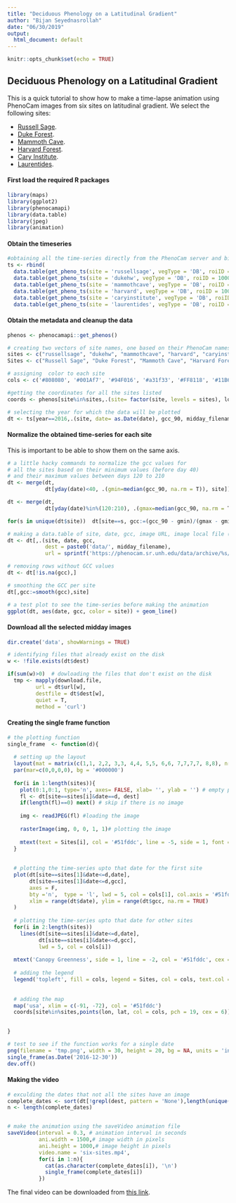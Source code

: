 ```yaml
---
title: "Deciduous Phenology on a Latitudinal Gradient"
author: "Bijan Seyednasrollah"
date: "06/30/2019"
output:
  html_document: default
---
```

  
  ```r
knitr::opts_chunk$set(echo = TRUE)
```

## Deciduous Phenology on a Latitudinal Gradient

This is a quick tutorial to show how to make a time-lapse animation using PhenoCam images from six sites on latitudinal gradient. We select the following sites:

* [Russell Sage](https://phenocam.sr.unh.edu/webcam/sites/russellsage/).
* [Duke Forest](https://phenocam.sr.unh.edu/webcam/sites/dukehw/).
* [Mammoth Cave](https://phenocam.sr.unh.edu/webcam/sites/mammothcave/).
* [Harvard Forest](https://phenocam.sr.unh.edu/webcam/sites/harvard/).
* [Cary Institute](https://phenocam.sr.unh.edu/webcam/sites/caryinstitute/).
* [Laurentides](https://phenocam.sr.unh.edu/webcam/sites/laurentides/).


#### First load the required R packages
```r
library(maps)
library(ggplot2)
library(phenocamapi)
library(data.table)
library(jpeg)
library(animation)
```

#### Obtain the timeseries
```r

#obtaining all the time-series directly from the PhenoCam server and binding them together
ts <- rbind(
  data.table(get_pheno_ts(site = 'russellsage', vegType = 'DB', roiID = 1000, type = '1day'), site = 'russellsage'),
  data.table(get_pheno_ts(site = 'dukehw', vegType = 'DB', roiID = 1000, type = '1day'), site = 'dukehw'),
  data.table(get_pheno_ts(site = 'mammothcave', vegType = 'DB', roiID = 4000, type = '1day'), site = 'mammothcave'),
  data.table(get_pheno_ts(site = 'harvard', vegType = 'DB', roiID = 1000, type = '1day'), site = 'harvard'),
  data.table(get_pheno_ts(site = 'caryinstitute', vegType = 'DB', roiID = 1000, type = '1day'), site = 'caryinstitute'),
  data.table(get_pheno_ts(site = 'laurentides', vegType = 'DB', roiID = 1000, type = '1day'), site = 'laurentides'))
```

#### Obtain the metadata and cleanup the data
```r

phenos <- phenocamapi::get_phenos()

# creating two vectors of site names, one based on their PhenoCam names, and another from their descriptive names
sites <- c("russellsage", "dukehw", "mammothcave", "harvard", "caryinstitute", "laurentides")
Sites <- c("Russell Sage", "Duke Forest", "Mammoth Cave", "Harvard Forest", "Cary Institute", "Laurentides")

# assigning  color to each site
cols <- c('#808080', '#001Af7', '#94F016', '#a31f33', '#FF8118', '#11B6B6')

#getting the coordinates for all the sites listed
coords <- phenos[site%in%sites,.(site= factor(site, levels = sites), lon, lat)][order(site)]

# selecting the year for which the data will be plotted
dt <- ts[year==2016,.(site, date= as.Date(date), gcc_90, midday_filename)]

```


#### Normalize the obtained time-series for each site
This is important to be able to show them on the same axis.

```r

# a little hacky commands to normalize the gcc values for 
# all the sites based on their minimum values (before day 40) 
# and their maximum values between days 120 to 210
dt <- merge(dt, 
            dt[yday(date)<40, .(gmin=median(gcc_90, na.rm = T)), site]) #to get the miniumn

dt <- merge(dt, 
            dt[yday(date)%in%(120:210), .(gmax=median(gcc_90, na.rm = T)), site]) # to get the "maximum" gcc

for(s in unique(dt$site))  dt[site==s, gcc:=(gcc_90 - gmin)/(gmax - gmin)] # normalizing the timeseries for each site

# making a data.table of site, date, gcc, image URL, image local file ( to be downloaded)
dt <- dt[,.(site, date, gcc, 
            dest = paste0('data/', midday_filename), 
            url = sprintf('https://phenocam.sr.unh.edu/data/archive/%s/%d/%02d/%s', site, year(date), month(date), midday_filename))]

# removing rows without GCC values
dt <- dt[!is.na(gcc),]

# smoothing the GCC per site
dt[,gcc:=smooth(gcc),site]

# a test plot to see the time-series before making the animation
ggplot(dt, aes(date, gcc, color = site)) + geom_line()
```


#### Download all the selected midday images
```r

dir.create('data', showWarnings = TRUE)

# identifying files that already exist on the disk
w <- !file.exists(dt$dest)

if(sum(w)>0)  # dowloading the files that don't exist on the disk
  tmp <- mapply(download.file, 
         url = dt$url[w], 
         destfile = dt$dest[w], 
         quiet = T, 
         method = 'curl')
```

#### Creating the single frame function
```r


# the plotting function
single_frame  <- function(d){
  
  # setting up the layout
  layout(mat = matrix(c(1,1, 2,2, 3,3, 4,4, 5,5, 6,6, 7,7,7,7, 8,8), nrow = 3, ncol = 6, byrow = T))
  par(mar=c(0,0,0,0), bg = '#000000')
  
  for(i in 1:length(sites)){
    plot(0:1,0:1, type='n', axes= FALSE, xlab= '', ylab = '') # empty plot
    fl <- dt[site==sites[i]&date==d, dest]
    if(length(fl)==0) next() # skip if there is no image
    
    img <- readJPEG(fl) #loading the image
    
    rasterImage(img, 0, 0, 1, 1)# plotting the image
    
    mtext(text = Sites[i], col = '#51fddc', line = -5, side = 1, font = 2, adj = .1, cex = 3) #adding the caption
  }
  
  
  # plotting the time-series upto that date for the first site
  plot(dt[site==sites[1]&date<=d,date],
       dt[site==sites[1]&date<=d,gcc],
       axes = F,
       bty ='n',  type = 'l', lwd = 5, col = cols[1], col.axis = '#51fddc',
       xlim = range(dt$date), ylim = range(dt$gcc, na.rm = TRUE)
  )
  
  # plotting the time-series upto that date for other sites
  for(i in 2:length(sites))
    lines(dt[site==sites[i]&date<=d,date],
          dt[site==sites[i]&date<=d,gcc], 
          lwd = 5, col = cols[i])
  
  mtext('Canopy Greenness', side = 1, line = -2, col = '#51fddc', cex = 3, font = 2)
  
  # adding the legend
  legend('topleft', fill = cols, legend = Sites, col = cols, text.col = cols, cex = 4, text.font = 2)  
  
  
  # adding the map
  map('usa', xlim = c(-91, -72), col = '#51fddc')
  coords[site%in%sites,points(lon, lat, col = cols, pch = 19, cex = 6)]

  
}

# test to see if the function works for a single date
png(filename = 'tmp.png', width = 30, height = 20, bg = NA, units = 'in', res = 300)
single_frame(as.Date('2016-12-30'))
dev.off()
````

#### Making the video
```r

# exculding the dates that not all the sites have an image
complete_dates <- sort(dt[!grepl(dest, pattern = 'None'),length(unique(site)),date][V1==6, date])
n <- length(complete_dates)


# make the animation using the saveVideo animation file
saveVideo(interval = 0.3, # animation interval in seconds
          ani.width = 1500,# image width in pixels
          ani.height = 1000,# image height in pixels
          video.name = 'six-sites.mp4',
          for(i in 1:n){
            cat(as.character(complete_dates[i]), '\n')
            single_frame(complete_dates[i])
          })


```


The final video can be downloaded from [this link](six-sites-phenology.mp4).
